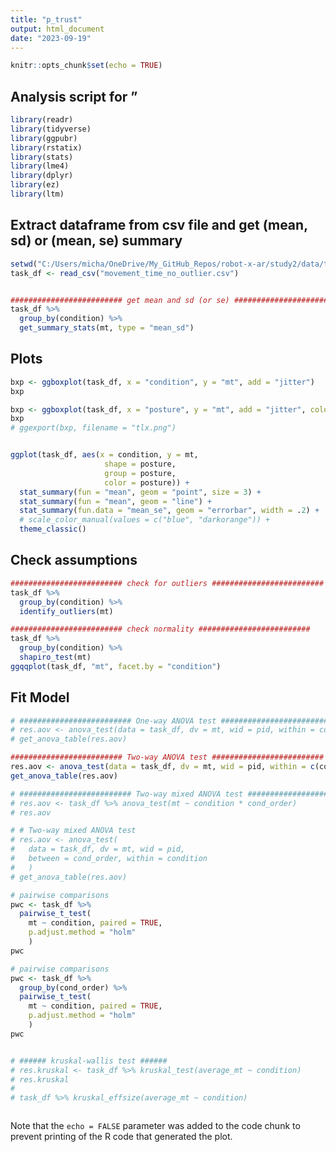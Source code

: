 ```yaml
---
title: "p_trust"
output: html_document
date: "2023-09-19"
---
```


```r
knitr::opts_chunk$set(echo = TRUE)
```

## Analysis script for "

```r
library(readr)
library(tidyverse)
library(ggpubr)
library(rstatix)
library(stats)
library(lme4)
library(dplyr)
library(ez)
library(ltm)
```


## Extract dataframe from csv file and get (mean, sd) or (mean, se) summary

```r

setwd("C:/Users/micha/OneDrive/My_GitHub_Repos/robot-x-ar/study2/data/task_performance/")
task_df <- read_csv("movement_time_no_outlier.csv")


######################### get mean and sd (or se) ######################### 
task_df %>%
  group_by(condition) %>%
  get_summary_stats(mt, type = "mean_sd")


```

## Plots

```r

bxp <- ggboxplot(task_df, x = "condition", y = "mt", add = "jitter")
bxp

bxp <- ggboxplot(task_df, x = "posture", y = "mt", add = "jitter", color = "condition")
bxp
# ggexport(bxp, filename = "tlx.png")


ggplot(task_df, aes(x = condition, y = mt, 
                     shape = posture,
                     group = posture,
                     color = posture)) +
  stat_summary(fun = "mean", geom = "point", size = 3) +
  stat_summary(fun = "mean", geom = "line") +
  stat_summary(fun.data = "mean_se", geom = "errorbar", width = .2) +
  # scale_color_manual(values = c("blue", "darkorange")) +
  theme_classic()


```


## Check assumptions

```r

######################### check for outliers ######################### 
task_df %>%
  group_by(condition) %>%
  identify_outliers(mt)

######################### check normality ######################### 
task_df %>%
  group_by(condition) %>%
  shapiro_test(mt)
ggqqplot(task_df, "mt", facet.by = "condition")


```


## Fit Model

```r

# ######################### One-way ANOVA test #########################
# res.aov <- anova_test(data = task_df, dv = mt, wid = pid, within = condition)
# get_anova_table(res.aov)

######################### Two-way ANOVA test #########################  
res.aov <- anova_test(data = task_df, dv = mt, wid = pid, within = c(condition, posture))
get_anova_table(res.aov)

# ######################### Two-way mixed ANOVA test #########################  
# res.aov <- task_df %>% anova_test(mt ~ condition * cond_order)
# res.aov

# # Two-way mixed ANOVA test
# res.aov <- anova_test(
#   data = task_df, dv = mt, wid = pid,
#   between = cond_order, within = condition
#   )
# get_anova_table(res.aov)

# pairwise comparisons
pwc <- task_df %>%
  pairwise_t_test(
    mt ~ condition, paired = TRUE,
    p.adjust.method = "holm"
    )
pwc

# pairwise comparisons
pwc <- task_df %>%
  group_by(cond_order) %>%
  pairwise_t_test(
    mt ~ condition, paired = TRUE,
    p.adjust.method = "holm"
    )
pwc


# ###### kruskal-wallis test ######
# res.kruskal <- task_df %>% kruskal_test(average_mt ~ condition)
# res.kruskal
# 
# task_df %>% kruskal_effsize(average_mt ~ condition)



```


Note that the `echo = FALSE` parameter was added to the code chunk to prevent printing of the R code that generated the plot.
